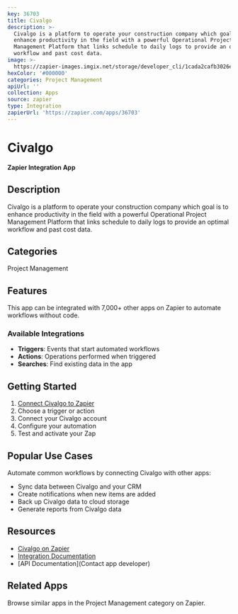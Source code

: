 ```yaml
---
key: 36703
title: Civalgo
description: >-
  Civalgo is a platform to operate your construction company which goal is to
  enhance productivity in the field with a powerful Operational Project
  Management Platform that links schedule to daily logs to provide an optimal
  workflow and past cost data.
image: >-
  https://zapier-images.imgix.net/storage/developer_cli/1cada2cafb3026e7e89eecc1c038b21a_2.png?auto=format%2Ccompress&ixlib=python-3.0.0&q=50
hexColor: '#000000'
categories: Project Management
apiUrl: ''
collection: Apps
source: zapier
type: Integration
zapierUrl: 'https://zapier.com/apps/36703'
---
```

# Civalgo

**Zapier Integration App**

## Description

Civalgo is a platform to operate your construction company which goal is to enhance productivity in the field with a powerful Operational Project Management Platform that links schedule to daily logs to provide an optimal workflow and past cost data.

## Categories

Project Management

## Features

This app can be integrated with 7,000+ other apps on Zapier to automate workflows without code.

### Available Integrations

- **Triggers**: Events that start automated workflows
- **Actions**: Operations performed when triggered
- **Searches**: Find existing data in the app

## Getting Started

1. [Connect Civalgo to Zapier](https://zapier.com/apps/36703)
2. Choose a trigger or action
3. Connect your Civalgo account
4. Configure your automation
5. Test and activate your Zap

## Popular Use Cases

Automate common workflows by connecting Civalgo with other apps:

- Sync data between Civalgo and your CRM
- Create notifications when new items are added
- Back up Civalgo data to cloud storage
- Generate reports from Civalgo data

## Resources

- [Civalgo on Zapier](https://zapier.com/apps/36703)
- [Integration Documentation](https://zapier.com/apps/36703/integrations)
- [API Documentation](Contact app developer)

## Related Apps

Browse similar apps in the Project Management category on Zapier.
